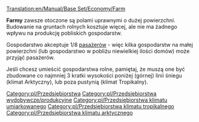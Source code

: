 [[Translation:en/Manual/Base Set/Economy/Farm]]

{{pl/Przedsiębiorstwa|name=Farma
|image=Farm.png
|caption=Umiarkowany
|image2=Arctic&Tropic Farm.png
|caption2=Arktyczny & Tropikalny
|climates=[[en/Umiarkowany]], [[en/Arktyczny]], [[en/Tropikalny]]
|accepts=Nic
|produces=[[pl/Manual/Base Set/Economy/Zboże|Zboże]], [[pl/Manual/Base Set/Economy/Żywiec|Żywiec]] (tylko Umiarkowny), <br/>[[pl/Manual/Base Set/Economy/Pszenica|Pszenica]], [[pl/Manual/Base Set/Economy/Żywiec|Żywiec]] (tylko Arktyczny), <br/>[[pl/Manual/Base Set/Economy/Kukurydza|Kukurydza]] (tylko Tropikalny)
}}

'''Farmy''' zawsze otoczone są polami uprawnymi o dużej powierzchni. Budowanie na gruntach rolnych kosztuje więcej, ale nie ma żadnego wpływu na produkcję pobliskich gospodarstw.

Gospodarstwo akceptuje 1/8 [[pl/Manual/Base Set/Economy/Pasażerowie|pasażerów]] - więc kilka gospodarstw na małej powierzchni (lub gospodarstwo w pobliżu  niewielkiej ilości domów) może przyjąć pasażerów.

Jeśli chcesz umieścić gospodarstwa rolne, pamiętaj, że muszą one być zbudowane co najmniej 3 kratki wysokości poniżej (górnej) linii śniegu (klimat Arktyczny), lub poza pustynią (klimat Tropikalny). 

{{pl/Navbox Industries}}

[[Category:pl/Przedsiębiorstwa]]
[[Category:pl/Przedsiębiorstwa wydobywcze/produkcyjne]]
[[Category:pl/Przedsiębiorstwa klimatu umiarkowanego]]
[[Category:pl/Przedsiębiorstwa klimatu tropikalnego]]
[[Category:pl/Przedsiębiorstwa klimatu arktycznego]]